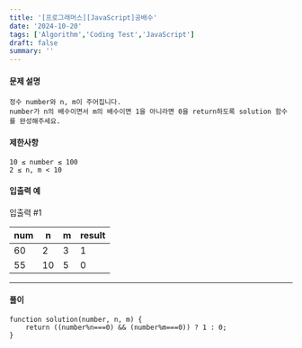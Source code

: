 ```yaml
---
title: '[프로그래머스][JavaScript]공배수'
date: '2024-10-20'
tags: ['Algorithm','Coding Test','JavaScript']
draft: false
summary: ''
---
```

#### 문제 설명
    정수 number와 n, m이 주어집니다. 
    number가 n의 배수이면서 m의 배수이면 1을 아니라면 0을 return하도록 solution 함수를 완성해주세요.
#### 제한사항
    10 ≤ number ≤ 100
    2 ≤ n, m < 10
#### 입출력 예
입출력 #1

| num	 | n	  | m   | result |
|------|-----|-----|--------|
| 60	  | 2	  | 3   | 1      |
| 55	  | 10	 | 5   |0|

---
#### 풀이
````
function solution(number, n, m) {
    return ((number%n===0) && (number%m===0)) ? 1 : 0;
}
````